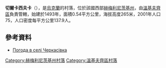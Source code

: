 {{coord|49|2|32|N|27|5|4|E|scale:100000|display=title}}

'''切爾卡西夫卡'''（{{lang-uk|Черкасівка}}），是[[烏克蘭|烏克蘭]]的村落，位於該國西部[[赫梅利尼茨基州|赫梅利尼茨基州]]，由[[溫基夫齊區|溫基夫齊區]]負責管轄，始建於1493年，面積0.54平方公里，海拔高度265米，2001年人口75，人口密度每平方公里137.9人。

==參考資料==
* [http://weather.in.ua/ua/hmel'nickaja/28268 Погода в селі Черкасівка]{{Wayback|url=http://weather.in.ua/ua/hmel%27nickaja/28268 |date=20160305214207 }}

{{DEFAULTSORT:Черкасівка}}
[[Category:赫梅利尼茨基州村落|Category:赫梅利尼茨基州村落]]
[[Category:溫基夫齊區村落|Category:溫基夫齊區村落]]


{{Khmelnytskyi-geo-stub}}
